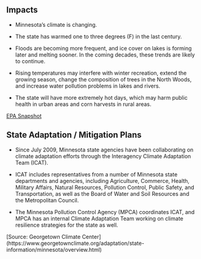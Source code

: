 ## Impacts

- Minnesota's climate is changing. 

- The state has warmed one to three degrees (F) in the last century. 

- Floods are becoming more frequent, and ice cover on lakes is forming later and melting sooner. In the coming decades, these trends are likely to continue. 

- Rising temperatures may interfere with winter recreation, extend the growing season, change the composition of trees in the North Woods, and increase water pollution problems in lakes and rivers. 

- The state will have more extremely hot days, which may harm public health in urban areas and corn harvests in rural areas.
    
[EPA Snapshot](https://19january2017snapshot.epa.gov/sites/production/files/2016-09/documents/climate-change-mn.pdf)

## State Adaptation / Mitigation Plans

- Since July 2009, Minnesota state agencies have been collaborating on climate adaptation efforts through the Interagency Climate Adaptation Team (ICAT). 

- ICAT includes representatives from a number of Minnesota state departments and agencies, including Agriculture, Commerce, Health, Military Affairs, Natural Resources, Pollution Control, Public Safety, and Transportation, as well as the Board of Water and Soil Resources and the Metropolitan Council. 

- The Minnesota Pollution Control Agency (MPCA) coordinates ICAT, and MPCA has an internal Climate Adaptation Team working on climate resilience strategies for the state as well.

[Source: Georgetown Climate Center] (https://www.georgetownclimate.org/adaptation/state-information/minnesota/overview.html)